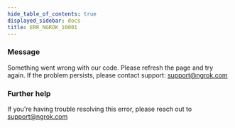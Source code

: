 ```yaml
---
hide_table_of_contents: true
displayed_sidebar: docs
title: ERR_NGROK_10001
---
```




### Message

Something went wrong with our code. Please refresh the page and try again. If the problem persists, please contact support: support@ngrok.com

<ErrorDetails error="err_ngrok_10001" />

### Further help

If you're having trouble resolving this error, please reach out to [support@ngrok.com](mailto:support@ngrok.com?subject=Help%20with%20ERR_NGROK_10001)
